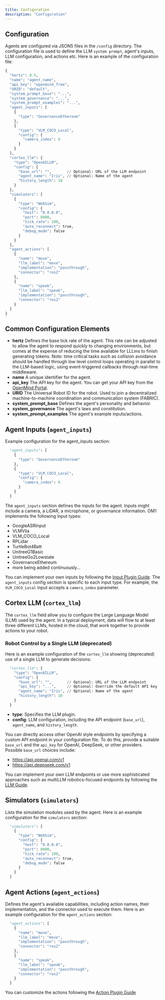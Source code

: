 ---
title: Configuration
description: "Configuration"
---

## Configuration

Agents are configured via JSON5 files in the `/config` directory. The configuration file is used to define the LLM `system prompt`, agent's inputs, LLM configuration, and actions etc. Here is an example of the configuration file:

```python
{
  "hertz": 0.5,
  "name": "agent_name",
  "api_key": "openmind_free",
  "URID": "default",
  "system_prompt_base": "...",
  "system_governance": "...",
  "system_prompt_examples": "...",
  "agent_inputs": [
    {
      "type": "GovernanceEthereum"
    },
    {
      "type": "VLM_COCO_Local",
      "config": {
        "camera_index": 0
      }
    }
  ],
  "cortex_llm": {
    "type": "OpenAILLM",
    "config": {
      "base_url": "",       // Optional: URL of the LLM endpoint
      "agent_name": "Iris", // Optional: Name of the agent
      "history_length": 10
    }
  },
  "simulators": [
    {
      "type": "WebSim",
      "config": {
        "host": "0.0.0.0",
        "port": 8000,
        "tick_rate": 100,
        "auto_reconnect": true,
        "debug_mode": false
      }
    }
  ],
  "agent_actions": [
    {
      "name": "move",
      "llm_label": "move",
      "implementation": "passthrough",
      "connector": "ros2"
    },
    {
      "name": "speak",
      "llm_label": "speak",
      "implementation": "passthrough",
      "connector": "ros2"
    }
  ]
}
```

## Common Configuration Elements

* **hertz** Defines the base tick rate of the agent. This rate can be adjusted to allow the agent to respond quickly to changing environments, but comes at the expense of reducing the time available for LLLms to finish generating tokens. Note: time critical tasks such as collision avoidance should be handled through low level control loops operating in parallel to the LLM-based logic, using event-triggered callbacks through real-time middleware. 
* **name** A unique identifier for the agent.
* **api_key** The API key for the agent. You can get your API key from the [OpenMind Portal](https://portal.openmind.org/).
* **URID** The Universal Robot ID for the robot. Used to join a decentralized machine-to-machine coordination and communication system (FABRIC). 
* **system_prompt_base** Defines the agent's personality and behavior.
* **system_governance** The agent's laws and constitution.
* **system_prompt_examples** The agent's example inputs/actions.

## Agent Inputs (`agent_inputs`)

Example configuration for the agent_inputs section:

```python
  "agent_inputs": [
    {
      "type": "GovernanceEthereum"
    },
    {
      "type": "VLM_COCO_Local",
      "config": {
        "camera_index": 0
      }
    }
  ]
```

The `agent_inputs` section defines the inputs for the agent. Inputs might include a camera, a LiDAR, a microphone, or governance information. OM1 implements the following input types:

* GoogleASRInput
* VLMVila
* VLM_COCO_Local
* RPLidar
* TurtleBot4Batt
* UnitreeG1Basic
* UnitreeGo2Lowstate
* GovernanceEthereum
* more being added continuously...

You can implement your own inputs by following the [Input Plugin Guide](4_inputs.mdx). The `agent_inputs` config section is specific to each input type. For example, the `VLM_COCO_Local` input accepts a `camera_index` parameter.

## Cortex LLM (`cortex_llm`)

The `cortex_llm` field allow you to configure the Large Language Model (LLM) used by the agent. In a typical deployment, data will flow to at least three different LLMs, hosted in the cloud, that work together to provide actions to your robot.

### Robot Control by a Single LLM (deprecated)

Here is an example configuration of the `cortex_llm` showing (deprecated) use of a single LLM to generate decisions:

```python
  "cortex_llm": {
    "type": "OpenAILLM",
    "config": {
      "base_url": "",       // Optional: URL of the LLM endpoint
      "api_key": "...",     // Optional: Override the default API key
      "agent_name": "Iris", // Optional: Name of the agent
      "history_length": 10
    }
  }
```

* **type**: Specifies the LLM plugin.
* **config**: LLM configuration, including the API endpoint (`base_url`), `agent_name`, and `history_length`.

You can directly access other OpenAI style endpoints by specifying a custom API endpoint in your configuration file. To do this, provide a suitable `base_url` and the `api_key` for OpenAI, DeepSeek, or other providers. Possible `base_url` choices include:

* https://api.openai.com/v1
* https://api.deepseek.com/v1

You can implement your own LLM endpoints or use more sophisticated approaches such as multiLLM robotics-focused endpoints by following the [LLM Guide](5_llms.mdx).

## Simulators (`simulators`)

Lists the simulation modules used by the agent. Here is an example configuration for the `simulators` section:

```python
  "simulators": [
    {
      "type": "WebSim",
      "config": {
        "host": "0.0.0.0",
        "port": 8000,
        "tick_rate": 100,
        "auto_reconnect": true,
        "debug_mode": false
      }
    }
  ]
```

## Agent Actions (`agent_actions`)

Defines the agent's available capabilities, including action names, their implementation, and the connector used to execute them. Here is an example configuration for the `agent_actions` section:

```python
  "agent_actions": [
    {
      "name": "move",
      "llm_label": "move",
      "implementation": "passthrough",
      "connector": "ros2"
    },
    {
      "name": "speak",
      "llm_label": "speak",
      "implementation": "passthrough",
      "connector": "ros2"
    }
  ]
```

You can customize the actions following the [Action Plugin Guide](6_actions.mdx)
